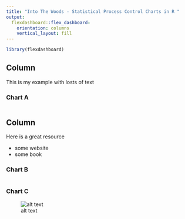 ```yaml
---
title: "Into The Woods - Statistical Process Control Charts in R "
output: 
  flexdashboard::flex_dashboard:
    orientation: columns
    vertical_layout: fill
---
```


```r
library(flexdashboard)
```

Column {data-width=650}
-----------------------------------------------------------------------
This is my example
with losts of text

### Chart A


```r

```

Column {data-width=350}
-----------------------------------------------------------------------
Here is a great resource

- some website
- some book 

### Chart B

```r

```

### Chart C
![alt text](figures/wrong_story.gif)
```r

```

